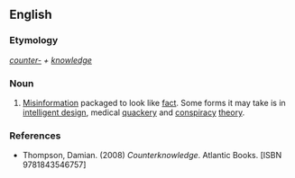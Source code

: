 ==English==

===Etymology===
''[[counter-]] + [[knowledge]]''

===Noun===
{{en-noun|-}}

# [[misinformation|Misinformation]] packaged to look like [[fact]].  Some forms it may take is in [[intelligent design]], medical [[quackery]] and [[conspiracy]] [[theory]].

===References===
*Thompson, Damian. (2008) ''Counterknowledge''. Atlantic Books. [ISBN 9781843546757]